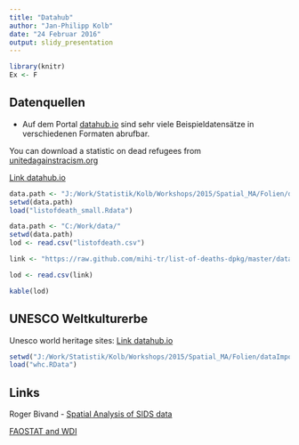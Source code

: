 ```yaml
---
title: "Datahub"
author: "Jan-Philipp Kolb"
date: "24 Februar 2016"
output: slidy_presentation
---
```



```r
library(knitr)
Ex <- F
```


## Datenquellen

- Auf dem Portal [datahub.io](http://datahub.io/) sind sehr viele Beispieldatensätze in verschiedenen Formaten abrufbar. 

You can download a statistic on dead refugees from [unitedagainstracism.org](unitedagainstracism.org)

[Link datahub.io](http://datahub.io/dataset/list-of-deaths-on-the-borders-of-europe-1993-2012/resource/cc85b8fc-99be-4503-9040-099ee3a42efd)

```r
data.path <- "J:/Work/Statistik/Kolb/Workshops/2015/Spatial_MA/Folien/dataImport/data"
setwd(data.path)
load("listofdeath_small.Rdata")
```


```r
data.path <- "C:/Work/data/"
setwd(data.path)
lod <- read.csv("listofdeath.csv")
```


```r
link <- "https://raw.github.com/mihi-tr/list-of-deaths-dpkg/master/data/listofdeath.csv"

lod <- read.csv(link)
```

```r
kable(lod)
```


## UNESCO Weltkulturerbe

Unesco world heritage sites:
[Link datahub.io](http://datahub.io/dataset/unesco-world-heritage-sites/resource/d4116195-44d8-4bc1-9f91-9b570870dc19)

```r
setwd("J:/Work/Statistik/Kolb/Workshops/2015/Spatial_MA/Folien/dataImport/data")
load("whc.RData")
```


## Links

Roger Bivand - [Spatial Analysis of SIDS data](https://datahub.io/dataset/sudden-infant-death-syndrome/resource/b456a0ea-fa2c-4809-b2d2-fe109ecdf83e)

[FAOSTAT and WDI](https://cran.r-project.org/web/packages/FAOSTAT/vignettes/FAOSTAT.pdf)
